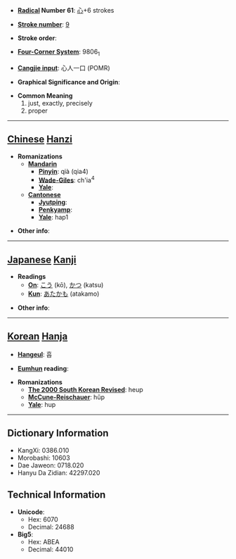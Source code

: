 * '''[[Wiktionary:Chinese radical index| Radical]] Number 61''': [[Wiktionary:Chinese radical index 心|心]]+6 strokes

* '''[[Wiktionary:Chinese total strokes index|Stroke number]]''': [[Wiktionary:Chinese total strokes index 9|9]]

* '''Stroke order''': 

* '''[[Wiktionary:Chinese four corner index|Four-Corner System]]''': 9806<sub>1</sub>

* '''[[Wiktionary:Chinese Cangjie index|Cangjie input]]''': 心人一口 (POMR)

* '''Graphical Significance and Origin''': 

* '''Common Meaning'''
*#just, exactly, precisely
*# proper


----

== [[Chinese]] [[Hanzi]] ==

* '''Romanizations'''
** '''[[Mandarin]]'''
*** '''[[Pinyin]]''': qià (qia4)
*** '''[[Wade-Giles]]''': ch'ia<sup>4</sup>
*** '''[[Yale]]''': 
** '''[[Cantonese]]'''
*** '''[[Jyutping]]''':
*** '''[[Penkyamp]]''': 
*** '''[[Yale]]''': hap1

* '''Other info''': 

----

== [[Japanese]] [[Kanji]] ==

* '''Readings'''
** '''[[On]]''': [[こう]] (kō), [[かつ]] (katsu)
** '''[[Kun]]''': [[あたかも]] (atakamo)

* '''Other info''':  

----

== [[Korean]] [[Hanja]] ==

* '''[[Hangeul]]''': 흡

* '''[[Eumhun]] reading''': 

* '''Romanizations'''
** '''[[The 2000 South Korean Revised Romanization|The 2000 South Korean Revised]]''': heup
** '''[[McCune-Reischauer]]''': hŭp
** '''[[Yale]]''': hup

----

== Dictionary Information ==

* KangXi: 0386.010
* Morobashi: 10603
* Dae Jaweon: 0718.020
* Hanyu Da Zidian: 42297.020

== Technical Information ==

* '''Unicode''':
** Hex: 6070
** Decimal: 24688
* '''Big5''':
** Hex: ABEA
** Decimal: 44010